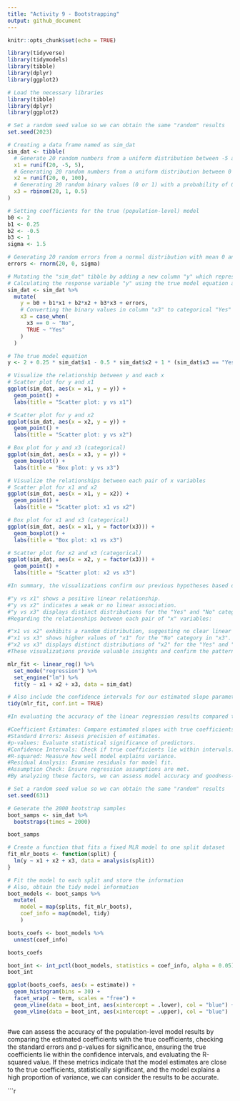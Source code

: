 ```yaml
---
title: "Activity 9 - Bootstrapping"
output: github_document
---
```


```r
knitr::opts_chunk$set(echo = TRUE)
```

```r
library(tidyverse)
library(tidymodels)
library(tibble)
library(dplyr)
library(ggplot2)
```

```r
# Load the necessary libraries
library(tibble)
library(dplyr)
library(ggplot2)

# Set a random seed value so we can obtain the same "random" results
set.seed(2023)

# Creating a data frame named as sim_dat
sim_dat <- tibble(
  # Generate 20 random numbers from a uniform distribution between -5 and 5 and store them in the column "x1"
  x1 = runif(20, -5, 5),
  # Generating 20 random numbers from a uniform distribution between 0 and 100 and store them in the column "x2"
  x2 = runif(20, 0, 100),
  # Generating 20 random binary values (0 or 1) with a probability of 0.5 for 1 and store them in the column "x3"
  x3 = rbinom(20, 1, 0.5)
)

# Setting coefficients for the true (population-level) model
b0 <- 2
b1 <- 0.25
b2 <- -0.5
b3 <- 1
sigma <- 1.5

# Generating 20 random errors from a normal distribution with mean 0 and standard deviation "sigma"
errors <- rnorm(20, 0, sigma)

# Mutating the "sim_dat" tibble by adding a new column "y" which represents the response variable
# Calculating the response variable "y" using the true model equation and the generated data
sim_dat <- sim_dat %>% 
  mutate(
    y = b0 + b1*x1 + b2*x2 + b3*x3 + errors,
    # Converting the binary values in column "x3" to categorical "Yes" or "No"
    x3 = case_when(
      x3 == 0 ~ "No",
      TRUE ~ "Yes"
    )
  )

# The true model equation
y <- 2 + 0.25 * sim_dat$x1 - 0.5 * sim_dat$x2 + 1 * (sim_dat$x3 == "Yes") + errors

# Visualize the relationship between y and each x
# Scatter plot for y and x1
ggplot(sim_dat, aes(x = x1, y = y)) + 
  geom_point() + 
  labs(title = "Scatter plot: y vs x1")

# Scatter plot for y and x2
ggplot(sim_dat, aes(x = x2, y = y)) + 
  geom_point() + 
  labs(title = "Scatter plot: y vs x2")

# Box plot for y and x3 (categorical)
ggplot(sim_dat, aes(x = x3, y = y)) + 
  geom_boxplot() + 
  labs(title = "Box plot: y vs x3")

# Visualize the relationships between each pair of x variables
# Scatter plot for x1 and x2
ggplot(sim_dat, aes(x = x1, y = x2)) + 
  geom_point() + 
  labs(title = "Scatter plot: x1 vs x2")

# Box plot for x1 and x3 (categorical)
ggplot(sim_dat, aes(x = x1, y = factor(x3))) + 
  geom_boxplot() + 
  labs(title = "Box plot: x1 vs x3")

# Scatter plot for x2 and x3 (categorical)
ggplot(sim_dat, aes(x = x2, y = factor(x3))) + 
  geom_point() + 
  labs(title = "Scatter plot: x2 vs x3")

```
```r
#In summary, the visualizations confirm our previous hypotheses based on the true model equation:

#"y vs x1" shows a positive linear relationship.
#"y vs x2" indicates a weak or no linear association.
#"y vs x3" displays distinct distributions for the "Yes" and "No" categories in "x3".
#Regarding the relationships between each pair of "x" variables:

#"x1 vs x2" exhibits a random distribution, suggesting no clear linear relationship.
#"x1 vs x3" shows higher values of "x1" for the "No" category in "x3".
#"x2 vs x3" displays distinct distributions of "x2" for the "Yes" and "No" categories in "x3".
#These visualizations provide valuable insights and confirm the patterns predicted by the true model equation, enhancing our understanding of the data. 
```

```r
mlr_fit <- linear_reg() %>%
  set_mode("regression") %>% 
  set_engine("lm") %>% 
  fit(y ~ x1 + x2 + x3, data = sim_dat)

# Also include the confidence intervals for our estimated slope parameters
tidy(mlr_fit, conf.int = TRUE)
```

```r
#In evaluating the accuracy of the linear regression results compared to the population-level model, we consider:

#Coefficient Estimates: Compare estimated slopes with true coefficients.
#Standard Errors: Assess precision of estimates.
#p-values: Evaluate statistical significance of predictors.
#Confidence Intervals: Check if true coefficients lie within intervals.
#R-squared: Measure how well model explains variance.
#Residual Analysis: Examine residuals for model fit.
#Assumption Check: Ensure regression assumptions are met.
#By analyzing these factors, we can assess model accuracy and goodness-of-fit. If estimates closely match true values, assumptions are met, and the model explains variance well, we can consider the results accurate. Otherwise, further investigation and refinement may be needed.

```

```r
# Set a random seed value so we can obtain the same "random" results
set.seed(631)

# Generate the 2000 bootstrap samples
boot_samps <- sim_dat %>% 
  bootstraps(times = 2000)

boot_samps
```
```r
# Create a function that fits a fixed MLR model to one split dataset
fit_mlr_boots <- function(split) {
  lm(y ~ x1 + x2 + x3, data = analysis(split))
}

# Fit the model to each split and store the information
# Also, obtain the tidy model information
boot_models <- boot_samps %>% 
  mutate(
    model = map(splits, fit_mlr_boots),
    coef_info = map(model, tidy)
    )
```


```r
boots_coefs <- boot_models %>% 
  unnest(coef_info)

boots_coefs
```
```r
boot_int <- int_pctl(boot_models, statistics = coef_info, alpha = 0.05)
boot_int
```
```r
ggplot(boots_coefs, aes(x = estimate)) +
  geom_histogram(bins = 30) +
  facet_wrap( ~ term, scales = "free") +
  geom_vline(data = boot_int, aes(xintercept = .lower), col = "blue") +
  geom_vline(data = boot_int, aes(xintercept = .upper), col = "blue")
```
```r
```
#we can assess the accuracy of the population-level model results by comparing the estimated coefficients with the true coefficients, checking the standard errors and p-values for significance, ensuring the true coefficients lie within the confidence intervals, and evaluating the R-squared value. If these metrics indicate that the model estimates are close to the true coefficients, statistically significant, and the model explains a high proportion of variance, we can consider the results to be accurate. 

```r
